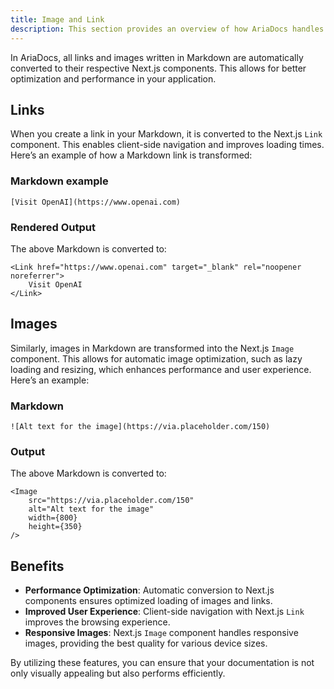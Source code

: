 ```yaml
---
title: Image and Link
description: This section provides an overview of how AriaDocs handles links and images in Markdown.
---
```


In AriaDocs, all links and images written in Markdown are automatically converted to their respective Next.js components. This allows for better optimization and performance in your application.

## Links

When you create a link in your Markdown, it is converted to the Next.js `Link` component. This enables client-side navigation and improves loading times. Here’s an example of how a Markdown link is transformed:

### Markdown example

``` 
[Visit OpenAI](https://www.openai.com)
```

### Rendered Output

The above Markdown is converted to:

```
<Link href="https://www.openai.com" target="_blank" rel="noopener noreferrer">
    Visit OpenAI
</Link>
```

## Images

Similarly, images in Markdown are transformed into the Next.js `Image` component. This allows for automatic image optimization, such as lazy loading and resizing, which enhances performance and user experience. Here’s an example:

### Markdown

```
![Alt text for the image](https://via.placeholder.com/150)
```

### Output

The above Markdown is converted to:

```
<Image
    src="https://via.placeholder.com/150"
    alt="Alt text for the image"
    width={800}
    height={350}
/>
```

## Benefits

- **Performance Optimization**: Automatic conversion to Next.js components ensures optimized loading of images and links.
- **Improved User Experience**: Client-side navigation with Next.js `Link` improves the browsing experience.
- **Responsive Images**: Next.js `Image` component handles responsive images, providing the best quality for various device sizes.

By utilizing these features, you can ensure that your documentation is not only visually appealing but also performs efficiently.